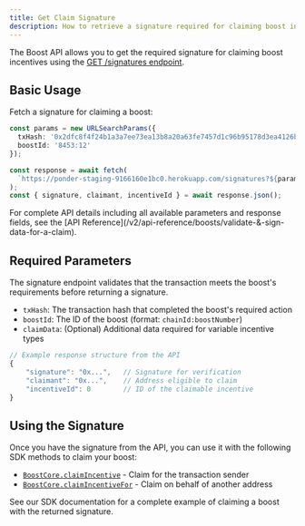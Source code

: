 ```yaml
---
title: Get Claim Signature
description: How to retrieve a signature required for claiming boost incentives
---
```


The Boost API allows you to get the required signature for claiming boost incentives using the [GET /signatures endpoint](/v2/api-reference/signatures/get-signature).

## Basic Usage

Fetch a signature for claiming a boost:

```typescript
const params = new URLSearchParams({
  txHash: '0x2dfc8f4f24b1a3a7ee73ea13b8a20a63fe7457d1c96b95178d3ea4126b6bf5ad',
  boostId: '8453:12'
});

const response = await fetch(
  `https://ponder-staging-9166160e1bc0.herokuapp.com/signatures?${params.toString()}`
);
const { signature, claimant, incentiveId } = await response.json();
```

<Tip>
  For complete API details including all available parameters and response fields, see the [API Reference](/v2/api-reference/boosts/validate-&-sign-data-for-a-claim).
</Tip>

## Required Parameters

<Note>
  The signature endpoint validates that the transaction meets the boost's requirements before returning a signature.
</Note>

- `txHash`: The transaction hash that completed the boost's required action
- `boostId`: The ID of the boost (format: `chainId:boostNumber`)
- `claimData`: (Optional) Additional data required for variable incentive types

```typescript
// Example response structure from the API
{
    "signature": "0x...",   // Signature for verification
    "claimant": "0x...",    // Address eligible to claim
    "incentiveId": 0        // ID of the claimable incentive
}
```

## Using the Signature

Once you have the signature from the API, you can use it with the following SDK methods to claim your boost:
- [`BoostCore.claimIncentive`](/v2/boost-sdk/boost-core/claim-incentive#claimincentive) - Claim for the transaction sender
- [`BoostCore.claimIncentiveFor`](/v2/boost-sdk/boost-core/claim-incentive#claimincentivefor) - Claim on behalf of another address

<Frame>
  <Card
    title="Complete Claim Example"
    href="/v2/boost-sdk/examples/claim-example"
    icon="arrow-right"
    horizontal
  >
    See our SDK documentation for a complete example of claiming a boost with the returned signature.
  </Card> 
</Frame>